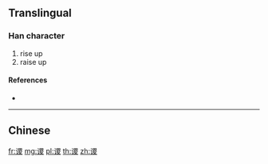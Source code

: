 {{character info/new}}
{{also|謖}}
==Translingual==

===Han character===
{{Han char|rn=149|rad=讠|as=10|sn=12|four=|canj=IVWCE}}

# rise up
# raise up

====References====
* {{Han ref|kx=1188.181|hdz=64005.130|uh=8C21|ud=35873}}

----

==Chinese==
{{zh-see|謖}}

[[fr:谡]]
[[mg:谡]]
[[pl:谡]]
[[th:谡]]
[[zh:谡]]